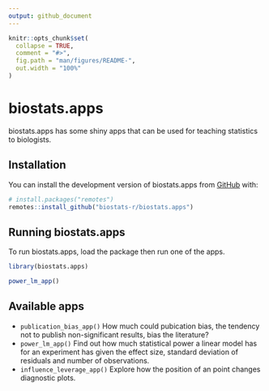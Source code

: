 ```yaml
---
output: github_document
---
```


<!-- README.md is generated from README.Rmd. Please edit that file -->

```r
knitr::opts_chunk$set(
  collapse = TRUE,
  comment = "#>",
  fig.path = "man/figures/README-",
  out.width = "100%"
)
```

# biostats.apps

<!-- badges: start -->
<!-- badges: end -->

biostats.apps has some shiny apps that can be used for teaching statistics to biologists.

## Installation

You can install the development version of biostats.apps from [GitHub](https://github.com/biostats-r/biostats.apps) with:

``` r
# install.packages("remotes")
remotes::install_github("biostats-r/biostats.apps")
```

## Running biostats.apps

To run biostats.apps, load the package then run one of the apps.

```r
library(biostats.apps)

power_lm_app()

```

## Available apps

- `publication_bias_app()` How much could pubication bias, the tendency not to publish non-significant results, bias the literature?
- `power_lm_app()` Find out how much statistical power a linear model has for an experiment has given the effect size, standard deviation of residuals and number of observations.
- `influence_leverage_app()` Explore how the position of an point changes diagnostic plots.




